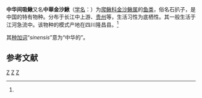 {{Speciesbox 
| taxon = Jinshaia sinensis
| status = NE
| status_system = IUCN3.1
| authority = Sauvage et Dabry, 1874<ref name='id6546'>{{cite web| url =http://www.bioinfo.cn/db05/BjdwSpecies.php?action=view&id=6546| title =中华间吸鳅| work =中国动物物种编目数据库| publisher =中国科学院微生物研究所| author =中国科学院动物研究所| accessdate =2009-04-11| deadurl =yes| archiveurl =https://web.archive.org/web/20160305074459/http://www.bioinfo.cn/db05/BjdwSpecies.php?action=view&id=6546| archivedate =2016-03-05}}</ref>
| synonyms = *''Psilorhynchus sinensis'' <small>Sauvage & Dabry de Thiersant, 1874</small> 
*''Hemimyzon sinensis'' <small>(Sauvage & Dabry de Thiersant, 1874)</small> 
*''Hemimzon sinensis'' <small>(Sauvage & Dabry de Thiersant, 1874)</small> 
*''Homaloptera sinensis'' <small>(Sauvage & Darby de Thiersant, 1874)</small> 
}}

'''中华间吸鳅'''又名'''中華金沙鰍'''（[[学名|学名]]：{{lang|la|''Jinshaia sinensis''}}）为[[爬鳅科|爬鳅科]][[金沙鳅属|金沙鳅属]]的[[鱼类|鱼类]]，俗名石扒子，是中国的特有物种。分布于长江中上游、[[贵州|贵州]]等，生活习性为底栖性。其一般生活于江河急流中。该物种的模式产地在四川隆昌县。<ref name='id6546'/>

其[[种加词|种加词]]“''sinensis''”意为“中华的”。

== 参考文献 ==
{{reflist}}

{{Taxonbar|from=Q6423188}}

[[Category:金沙鳅属|Z]]
[[Category:1874年描述的魚類|Z]]
[[Category:中国特有种|Z]]